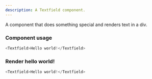 ```yaml
---
description: A Textfield component.
---
```



A component that does something special and renders text in a div.

### Component usage
```js
<Textfield>Hello world!</Textfield>
```

### Render hello world!

```js live
<Textfield>Hello world!</Textfield>
```
